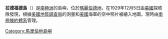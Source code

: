 {{coord|76|54|S|146|36|W|display=title}}

'''拉德福德島'''（{{lang-en|Radford Island}}）是[[南極洲|南極洲]]的島嶼，位於[[瑪麗伯德地|瑪麗伯德地]]，在1929年12月5日由[[美國|美國]]探險隊發現，根據[[美國地質調查局|美國地質調查局]]的測量和[[美國|美國]]海軍的空中照片被繪入地圖，現時由[[南極條約體系|南極條約體系]]管理。

{{DEFAULTSORT:Radford Island}}
[[Category:馬里伯地島嶼|Category:馬里伯地島嶼]]


{{MarieByrdLand-geo-stub}}